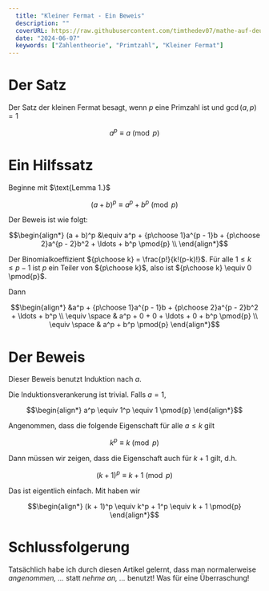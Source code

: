 ```yaml
---
  title: "Kleiner Fermat - Ein Beweis"
  description: ""
  coverURL: https://raw.githubusercontent.com/timthedev07/mathe-auf-deutsch/dev/images/thumbnails/kleiner-fermat-beweis.jpg
  date: "2024-06-07"
  keywords: ["Zahlentheorie", "Primtzahl", "Kleiner Fermat"]
---
```


# Der Satz

Der Satz der kleinen Fermat besagt, wenn $p$ eine Primzahl ist und $\gcd(a, p) = 1$

```math
a^{p} \equiv a \pmod{p}
```

# Ein Hilfssatz

<Lemma num={1}>
Beginne mit $\text{Lemma 1.}$

```math
(a + b)^p \equiv a^p + b^p \pmod{p}
```

Der Beweis ist wie folgt:

```math
\begin{align*}
(a + b)^p &\equiv a^p + {p\choose 1}a^{p - 1}b + {p\choose 2}a^{p - 2}b^2 + \ldots + b^p \pmod{p} \\
\end{align*}
```

Der Binomialkoeffizient ${p\choose k} = \frac{p!}{k!(p-k)!}$. Für alle $1 \leq k \leq p - 1$ ist $p$ ein Teiler von ${p\choose k}$, also ist ${p\choose k} \equiv 0 \pmod{p}$.

Dann

```math
\begin{align*}
&a^p + {p\choose 1}a^{p - 1}b + {p\choose 2}a^{p - 2}b^2 + \ldots + b^p \\
\equiv \space &  a^p + 0 + 0 + \ldots + 0 + b^p \pmod{p} \\
\equiv \space &  a^p + b^p \pmod{p}
\end{align*}
```

</Lemma>

# Der Beweis

Dieser Beweis benutzt Induktion nach $a$.

Die Induktionsverankerung ist trivial. Falls $a = 1$,

```math
\begin{align*}
a^p \equiv 1^p \equiv 1 \pmod{p}
\end{align*}
```

Angenommen, dass die folgende Eigenschaft für alle $a \le k$ gilt

```math
k^p \equiv k \pmod{p}
```

Dann müssen wir zeigen, dass die Eigenschaft auch für $k + 1$ gilt, d.h.

```math
(k + 1)^p \equiv k + 1 \pmod{p}
```

Das ist eigentlich einfach. Mit <LemmaRef num={1} /> haben wir

```math
\begin{align*}
(k + 1)^p \equiv k^p + 1^p \equiv k + 1 \pmod{p}
\end{align*}
```

# Schlussfolgerung

Tatsächlich habe ich durch diesen Artikel gelernt, dass man normalerweise _angenommen, ..._ statt _nehme an, ..._ benutzt! Was für eine Überraschung!
